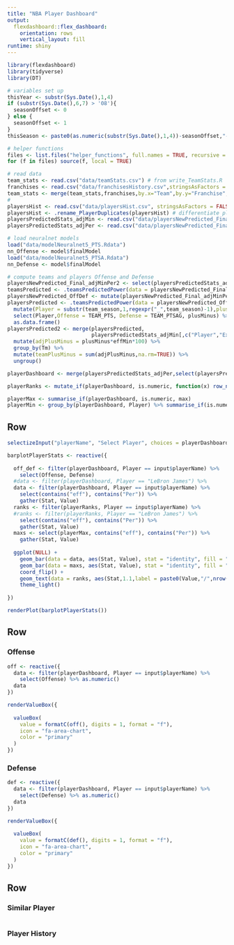 ```yaml
---
title: "NBA Player Dashboard"
output: 
  flexdashboard::flex_dashboard:
    orientation: rows
    vertical_layout: fill
runtime: shiny
---
```


```r
library(flexdashboard)
library(tidyverse)
library(DT)

# variables set up
thisYear <- substr(Sys.Date(),1,4)
if (substr(Sys.Date(),6,7) > '08'){
  seasonOffset <- 0
} else {
  seasonOffset <- 1
}
thisSeason <- paste0(as.numeric(substr(Sys.Date(),1,4))-seasonOffset,"-",as.numeric(substr(Sys.Date(),1,4))-seasonOffset+1) 

# helper functions
files <- list.files("helper_functions", full.names = TRUE, recursive = TRUE)
for (f in files) source(f, local = TRUE)

# read data
team_stats <- read.csv("data/teamStats.csv") # from write_TeamStats.R
franchises <- read.csv("data/franchisesHistory.csv",stringsAsFactors = FALSE) 
team_stats <- merge(team_stats,franchises,by.x="Team",by.y="Franchise",all.x=TRUE)
#
playersHist <- read.csv("data/playersHist.csv", stringsAsFactors = FALSE) # from write_playersHist.R
playersHist <- .rename_PlayerDuplicates(playersHist) # differentiate players with the same name
playersPredictedStats_adjMin <- read.csv("data/playersNewPredicted_Final_adjMin.csv", stringsAsFactors = FALSE)
playersPredictedStats_adjPer <- read.csv("data/playersNewPredicted_Final_adjPer.csv", stringsAsFactors = FALSE)

# load neuralnet models
load("data/modelNeuralnet5_PTS.Rdata")
nn_Offense <- model$finalModel
load("data/modelNeuralnet5_PTSA.Rdata")
nn_Defense <- model$finalModel

# compute teams and players Offense and Defense
playersNewPredicted_Final_adjMinPer2 <- select(playersPredictedStats_adjPer, -contains("Per"), -effFG, -effFGA, -effPTS, -effTRB)
teamsPredicted <- .teamsPredictedPower(data = playersNewPredicted_Final_adjMinPer2,actualOrPred="predicted")
playersNewPredicted_OffDef <- mutate(playersNewPredicted_Final_adjMinPer2, Tm = Player, effMin = 1)
playersPredicted <- .teamsPredictedPower(data = playersNewPredicted_OffDef,actualOrPred="predicted") %>%
  mutate(Player = substr(team_season,1,regexpr("_",team_season)-1),plusMinus = TEAM_PTS-TEAM_PTSAG) %>%
  select(Player,Offense = TEAM_PTS, Defense = TEAM_PTSAG, plusMinus) %>%
  as.data.frame()
playersPredicted2 <- merge(playersPredicted,
                           playersPredictedStats_adjMin[,c("Player","Exp","Age","Tm","effMin")], by = "Player") %>%
  mutate(adjPlusMinus = plusMinus*effMin*100) %>%
  group_by(Tm) %>%
  mutate(teamPlusMinus = sum(adjPlusMinus,na.rm=TRUE)) %>%
  ungroup()

playerDashboard <- merge(playersPredictedStats_adjPer,select(playersPredicted2, -c(Age,Tm,effMin)), by = "Player")

playerRanks <- mutate_if(playerDashboard, is.numeric, function(x) row_number(desc(x)))

playerMax <- summarise_if(playerDashboard, is.numeric, max)
playerMin <- group_by(playerDashboard, Player) %>% summarise_if(is.numeric, min)

```

Row {.sidebar}
-----------------------------------------------------------------------

```r
selectizeInput("playerName", "Select Player", choices = playerDashboard$Player, selected = playerDashboard$Player[1])

barplotPlayerStats <- reactive({
  
  off_def <- filter(playerDashboard, Player == input$playerName) %>% 
    select(Offense, Defense)
  #data <- filter(playerDashboard, Player == "LeBron James") %>% 
  data <- filter(playerDashboard, Player == input$playerName) %>% 
    select(contains("eff"), contains("Per")) %>%
    gather(Stat, Value)
  ranks <- filter(playerRanks, Player == input$playerName) %>% 
  #ranks <- filter(playerRanks, Player == "LeBron James") %>% 
    select(contains("eff"), contains("Per")) %>%
    gather(Stat, Value)
  maxs <- select(playerMax, contains("eff"), contains("Per")) %>%
    gather(Stat, Value)
  
  ggplot(NULL) +
    geom_bar(data = data, aes(Stat, Value), stat = "identity", fill = "red") +
    geom_bar(data = maxs, aes(Stat, Value), stat = "identity", fill = "grey", alpha = 0.3) +
    coord_flip() +
    geom_text(data = ranks, aes(Stat,1.1,label = paste0(Value,"/",nrow(playerDashboard)))) +
    theme_light()
  
})

renderPlot(barplotPlayerStats())
```


Row
-------------------------------------------------------------------------

### Offense {.value-box}
```r

off <- reactive({
  data <- filter(playerDashboard, Player == input$playerName) %>%
    select(Offense) %>% as.numeric()
  data
})

renderValueBox({
  
  valueBox(
    value = formatC(off(), digits = 1, format = "f"),
    icon = "fa-area-chart",
    color = "primary"
  )
})
```

### Defense {.value-box}
```r

def <- reactive({
  data <- filter(playerDashboard, Player == input$playerName) %>%
    select(Defense) %>% as.numeric()
  data
})

renderValueBox({
  
  valueBox(
    value = formatC(def(), digits = 1, format = "f"),
    icon = "fa-area-chart",
    color = "primary"
  )
})
```


Row 
-----------------------------------------------------------------------

### Similar Player {data-width=350}

```r

```

### Player History {data-width=350}

```r

```

